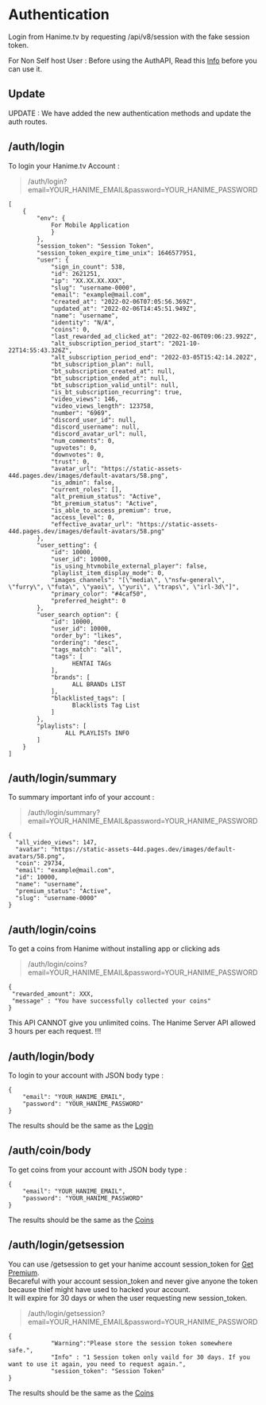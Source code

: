 
# Authentication

Login from Hanime.tv by requesting /api/v8/session with the fake session token.

For Non Self host User : Before using the AuthAPI, Read this [Info](docs/info#usage) before you can use it.

## Update

<Callout>
    UPDATE : We have added the new authentication methods and update the auth routes.
</Callout>


## /auth/login

To login your Hanime.tv Account :
> /auth/login?email=YOUR_HANIME_EMAIL&password=YOUR_HANIME_PASSWORD

````login
[
    {
        "env": {
            For Mobile Application
            }
        },
        "session_token": "Session Token",
        "session_token_expire_time_unix": 1646577951,
        "user": {
            "sign_in_count": 538,
            "id": 2621251,
            "ip": "XX.XX.XX.XXX",
            "slug": "username-0000",
            "email": "example@mail.com",
            "created_at": "2022-02-06T07:05:56.369Z",
            "updated_at": "2022-02-06T14:45:51.949Z",
            "name": "username",
            "identity": "N/A",
            "coins": 0,
            "last_rewarded_ad_clicked_at": "2022-02-06T09:06:23.992Z",
            "alt_subscription_period_start": "2021-10-22T14:55:43.326Z",
            "alt_subscription_period_end": "2022-03-05T15:42:14.202Z",
            "bt_subscription_plan": null,
            "bt_subscription_created_at": null,
            "bt_subscription_ended_at": null,
            "bt_subscription_valid_until": null,
            "is_bt_subscription_recurring": true,
            "video_views": 146,
            "video_views_length": 123758,
            "number": "6969",
            "discord_user_id": null,
            "discord_username": null,
            "discord_avatar_url": null,
            "num_comments": 0,
            "upvotes": 0,
            "downvotes": 0,
            "trust": 0,
            "avatar_url": "https://static-assets-44d.pages.dev/images/default-avatars/58.png",
            "is_admin": false,
            "current_roles": [],
            "alt_premium_status": "Active",
            "bt_premium_status": "Active",
            "is_able_to_access_premium": true,
            "access_level": 0,
            "effective_avatar_url": "https://static-assets-44d.pages.dev/images/default-avatars/58.png"
        },
        "user_setting": {
            "id": 10000,
            "user_id": 10000,
            "is_using_htvmobile_external_player": false,
            "playlist_item_display_mode": 0,
            "images_channels": "[\"media\", \"nsfw-general\", \"furry\", \"futa\", \"yaoi\", \"yuri\", \"traps\", \"irl-3d\"]",
            "primary_color": "#4caf50",
            "preferred_height": 0
        },
        "user_search_option": {
            "id": 10000,
            "user_id": 10000,
            "order_by": "likes",
            "ordering": "desc",
            "tags_match": "all",
            "tags": [
                  HENTAI TAGs
            ],
            "brands": [
                  ALL BRANDs LIST
            ],
            "blacklisted_tags": [
                  Blacklists Tag List
            ]
        },
        "playlists": [
                ALL PLAYLISTs INFO
        ]
    }
]
````

## /auth/login/summary

To summary important info of your account :
> /auth/login/summary?email=YOUR_HANIME_EMAIL&password=YOUR_HANIME_PASSWORD

````loginsum
{
  "all_video_views": 147, 
  "avatar": "https://static-assets-44d.pages.dev/images/default-avatars/58.png", 
  "coin": 29734, 
  "email": "example@mail.com", 
  "id": 10000, 
  "name": "username", 
  "premium_status": "Active", 
  "slug": "username-0000"
}
````

## /auth/login/coins

To get a coins from Hanime without installing app or clicking ads
> /auth/login/coins?email=YOUR_HANIME_EMAIL&password=YOUR_HANIME_PASSWORD

````coin
{
 "rewarded_amount": XXX,
 "message" : "You have successfully collected your coins"
}
````

<Callout type="warning" emoji="⚠️">
    This API CANNOT give you unlimited coins. The Hanime Server API allowed 3 hours per each request. !!!
</Callout>

## /auth/login/body

To login to your account with JSON body type :

````body
{
    "email": "YOUR_HANIME_EMAIL",
    "password": "YOUR_HANIME_PASSWORD"
}
````

The results should be the same as the [Login](#authlogin)


## /auth/coin/body

To get coins from your account with JSON body type :

````body
{
    "email": "YOUR_HANIME_EMAIL",
    "password": "YOUR_HANIME_PASSWORD"
}
````

The results should be the same as the [Coins](#authlogincoins)

## /auth/login/getsession

You can use /getsession to get your hanime account session_token for [Get Premium](/getapi#getvideopremium).  
Becareful with your account session_token and never give anyone the token because thief might have used to hacked your account.   
It will expire for 30 days or when the user requesting new session_token.

> /auth/login/getsession?email=YOUR_HANIME_EMAIL&password=YOUR_HANIME_PASSWORD

````sess
{
            "Warning":"Please store the session token somewhere safe.",
            "Info" : "1 Session token only vaild for 30 days. If you want to use it again, you need to request again.",
            "session_token": "Session Token"
}
````

The results should be the same as the [Coins](#authlogincoins)